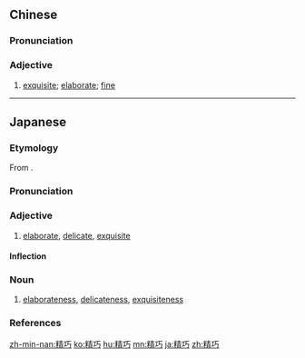 ==Chinese==
{{zh-forms}}

===Pronunciation===
{{zh-pron
|m=jīngqiǎo
|c=zing1 haau2
|h=pfs=chîn-kháu
|mn=cheng-khá
|cat=a
}}

===Adjective===
{{zh-adj}}

# [[exquisite]]; [[elaborate]]; [[fine]]

----

==Japanese==
{{ja-kanjitab|せい|こう|yomi=o}}

===Etymology===
From {{der|sort=せいこう|ja|ltc|精巧|tr=t͡siᴇŋ  kʰˠau<sup>X</sup>}}.

===Pronunciation===
{{ja-pron|yomi=kanon|せいこう|acc=0|acc_ref=DJR,NHK}}

===Adjective===
{{ja-adj|infl=na|せいこう|hhira=せいかう}}

# [[elaborate]], [[delicate]], [[exquisite]]

====Inflection====
{{ja-na|せいこう}}

===Noun===
{{ja-noun|せいこう|hhira=せいかう}}

# [[elaborateness]], [[delicateness]], [[exquisiteness]]

===References===
<references/>

[[zh-min-nan:精巧]]
[[ko:精巧]]
[[hu:精巧]]
[[mn:精巧]]
[[ja:精巧]]
[[zh:精巧]]